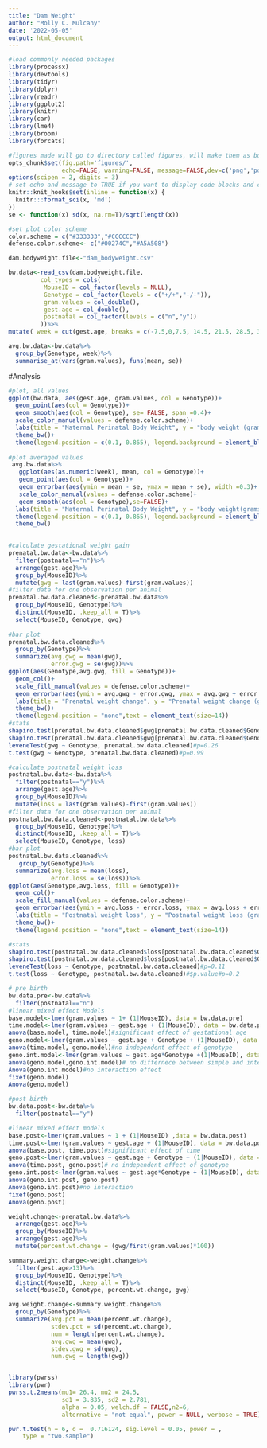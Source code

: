 ```yaml
---
title: "Dam Weight"
author: "Molly C. Mulcahy"
date: '2022-05-05'
output: html_document
---
```


```r
#load commonly needed packages
library(processx)
library(devtools)
library(tidyr)
library(dplyr)
library(readr)
library(ggplot2)
library(knitr)
library(car)
library(lme4)
library(broom)
library(forcats)

#figures made will go to directory called figures, will make them as both png and pdf files 
opts_chunk$set(fig.path='figures/',
               echo=FALSE, warning=FALSE, message=FALSE,dev=c('png','pdf'))
options(scipen = 2, digits = 3)
# set echo and message to TRUE if you want to display code blocks and code output respectively
knitr::knit_hooks$set(inline = function(x) {
  knitr:::format_sci(x, 'md')
})
se <- function(x) sd(x, na.rm=T)/sqrt(length(x))

#set plot color scheme
color.scheme = c("#333333","#CCCCCC")
defense.color.scheme<- c("#00274C","#A5A508")
```

```r
dam.bodyweight.file<-"dam_bodyweight.csv"

bw.data<-read_csv(dam.bodyweight.file, 
         col_types = cols(
          MouseID = col_factor(levels = NULL),
          Genotype = col_factor(levels = c("+/+","-/-")),
          gram.values = col_double(),
          gest.age = col_double(),
          postnatal = col_factor(levels = c("n","y"))  
         ))%>%
mutate( week = cut(gest.age, breaks = c(-7.5,0,7.5, 14.5, 21.5, 28.5, 35.5,42.5), labels = c("pre-pregnancy","E0.5","E7.5","E14.5","E21.5","PND7.5","PND14.5")))

avg.bw.data<-bw.data%>%
  group_by(Genotype, week)%>%
  summarise_at(vars(gram.values), funs(mean, se))
```

#Analysis
```r
#plot, all values
ggplot(bw.data, aes(gest.age, gram.values, col = Genotype))+
  geom_point(aes(col = Genotype))+
  geom_smooth(aes(col = Genotype), se= FALSE, span =0.4)+
  scale_color_manual(values = defense.color.scheme)+
  labs(title = "Maternal Perinatal Body Weight", y = "body weight (grams)",x= "Gestational Day")+
  theme_bw()+
  theme(legend.position = c(0.1, 0.865), legend.background = element_blank(),text = element_text(size=14))
  
#plot averaged values
 avg.bw.data%>%
   ggplot(aes(as.numeric(week), mean, col = Genotype))+
   geom_point(aes(col = Genotype))+
   geom_errorbar(aes(ymin = mean - se, ymax = mean + se), width =0.3)+
   scale_color_manual(values = defense.color.scheme)+
   geom_smooth(aes(col = Genotype),se=FALSE)+
  labs(title = "Maternal Perinatal Body Weight", y = "body weight(grams)",x= "Gestational Day")+
  theme(legend.position = c(0.1, 0.865), legend.background = element_blank(),text = element_text(size=14))+
  theme_bw() 
 

```
```r
#calculate gestational weight gain
prenatal.bw.data<-bw.data%>%
  filter(postnatal=="n")%>%
  arrange(gest.age)%>%
  group_by(MouseID)%>%
  mutate(gwg = last(gram.values)-first(gram.values))
#filter data for one observation per animal
prenatal.bw.data.cleaned<-prenatal.bw.data%>%
  group_by(MouseID, Genotype)%>%
  distinct(MouseID, .keep_all = T)%>%
  select(MouseID, Genotype, gwg)
  
#bar plot
prenatal.bw.data.cleaned%>%
  group_by(Genotype)%>%
  summarize(avg.gwg = mean(gwg),
            error.gwg = se(gwg))%>%
ggplot(aes(Genotype,avg.gwg, fill = Genotype))+
  geom_col()+
  scale_fill_manual(values = defense.color.scheme)+
  geom_errorbar(aes(ymin = avg.gwg - error.gwg, ymax = avg.gwg + error.gwg), width =0.3)+
  labs(title = "Prenatal weight change", y = "Prenatal weight change (grams/dam)")+
  theme_bw()+
  theme(legend.position = "none",text = element_text(size=14))
#stats
shapiro.test(prenatal.bw.data.cleaned$gwg[prenatal.bw.data.cleaned$Genotype=="+/+"])#p=0.5
shapiro.test(prenatal.bw.data.cleaned$gwg[prenatal.bw.data.cleaned$Genotype=="-/-"])#p=0.3
leveneTest(gwg ~ Genotype, prenatal.bw.data.cleaned)#p=0.26
t.test(gwg ~ Genotype, prenatal.bw.data.cleaned)#p=0.99
```

```r
#calculate postnatal weight loss 
postnatal.bw.data<-bw.data%>%
  filter(postnatal=="y")%>%
  arrange(gest.age)%>%
  group_by(MouseID)%>%
  mutate(loss = last(gram.values)-first(gram.values))
#filter data for one observation per animal
postnatal.bw.data.cleaned<-postnatal.bw.data%>%
  group_by(MouseID, Genotype)%>%
  distinct(MouseID, .keep_all = T)%>%
  select(MouseID, Genotype, loss)
#bar plot
postnatal.bw.data.cleaned%>%
   group_by(Genotype)%>%
  summarize(avg.loss = mean(loss),
            error.loss = se(loss))%>%
ggplot(aes(Genotype,avg.loss, fill = Genotype))+
  geom_col()+
  scale_fill_manual(values = defense.color.scheme)+
  geom_errorbar(aes(ymin = avg.loss - error.loss, ymax = avg.loss + error.loss), width =0.3)+
  labs(title = "Postnatal weight loss", y = "Postnatal weight loss (grams/dam)")+
  theme_bw()+
  theme(legend.position = "none",text = element_text(size=14))

#stats
shapiro.test(postnatal.bw.data.cleaned$loss[postnatal.bw.data.cleaned$Genotype=="-/-"])#p=0.1
shapiro.test(postnatal.bw.data.cleaned$loss[postnatal.bw.data.cleaned$Genotype=="+/+"])#p=0.4
leveneTest(loss ~ Genotype, postnatal.bw.data.cleaned)#p=0.11
t.test(loss ~ Genotype, postnatal.bw.data.cleaned)#$p.value#p=0.2
```

```r
# pre birth
bw.data.pre<-bw.data%>%
  filter(postnatal=="n")
#linear mixed effect Models
base.model<-lmer(gram.values ~ 1+ (1|MouseID), data = bw.data.pre)
time.model<-lmer(gram.values ~ gest.age + (1|MouseID), data = bw.data.pre)
anova(base.model, time.model)#significant effect of gestational age
geno.model<-lmer(gram.values ~ gest.age + Genotype + (1|MouseID), data = bw.data.pre)
anova(time.model, geno.model)#no independent effect of genotype
geno.int.model<-lmer(gram.values ~ gest.age*Genotype +(1|MouseID), data = bw.data.pre)
anova(geno.model,geno.int.model)# no differnece between simple and interaction model
Anova(geno.int.model)#no interaction effect
fixef(geno.model)
Anova(geno.model)

#post birth
bw.data.post<-bw.data%>%
  filter(postnatal=="y")

#linear mixed effect models
base.post<-lmer(gram.values ~ 1 + (1|MouseID) ,data = bw.data.post)
time.post<-lmer(gram.values ~ gest.age + (1|MouseID), data = bw.data.post)
anova(base.post, time.post)#significant effect of time
geno.post<-lmer(gram.values ~ gest.age + Genotype + (1|MouseID), data = bw.data.post)
anova(time.post, geno.post)# no independent effect of genotype
geno.int.post<-lmer(gram.values ~ gest.age*Genotype + (1|MouseID), data = bw.data.post)
anova(geno.int.post, geno.post)
Anova(geno.int.post)#no interaction
fixef(geno.post)
Anova(geno.post)
```


```r
weight.change<-prenatal.bw.data%>%
  arrange(gest.age)%>%
  group_by(MouseID)%>%
  arrange(gest.age)%>%
  mutate(percent.wt.change = (gwg/first(gram.values)*100))

summary.weight.change<-weight.change%>%
  filter(gest.age>13)%>%
  group_by(MouseID, Genotype)%>%
  distinct(MouseID, .keep_all = T)%>%
  select(MouseID, Genotype, percent.wt.change, gwg)

avg.weight.change<-summary.weight.change%>%
  group_by(Genotype)%>%
  summarize(avg.pct = mean(percent.wt.change),
            stdev.pct = sd(percent.wt.change),
            num = length(percent.wt.change),
            avg.gwg = mean(gwg),
            stdev.gwg = sd(gwg),
            num.gwg = length(gwg))


library(pwrss)
library(pwr)
pwrss.t.2means(mu1= 26.4, mu2 = 24.5,
               sd1 = 3.835, sd2 = 2.781,
               alpha = 0.05, welch.df = FALSE,n2=6, 
               alternative = "not equal", power = NULL, verbose = TRUE)

pwr.t.test(n = 6, d =  0.716124, sig.level = 0.05, power = , 
    type = "two.sample")

```